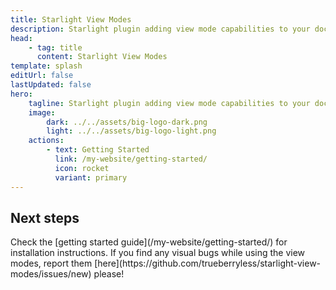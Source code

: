 ```yaml
---
title: Starlight View Modes
description: Starlight plugin adding view mode capabilities to your documentation website.
head:
    - tag: title
      content: Starlight View Modes
template: splash
editUrl: false
lastUpdated: false
hero:
    tagline: Starlight plugin adding view mode capabilities to your documentation website.
    image:
        dark: ../../assets/big-logo-dark.png
        light: ../../assets/big-logo-light.png
    actions:
        - text: Getting Started
          link: /my-website/getting-started/
          icon: rocket
          variant: primary
---
```



## Next steps

<CardGrid stagger>
    <Card title="Install the plugin" icon="puzzle">
        Check the [getting started guide](/my-website/getting-started/) for installation instructions.
    </Card>
    <Card title="Report bugs" icon="error">
        If you find any visual bugs while using the view modes, report them
        [here](https://github.com/trueberryless/starlight-view-modes/issues/new) please!
    </Card>
</CardGrid>
